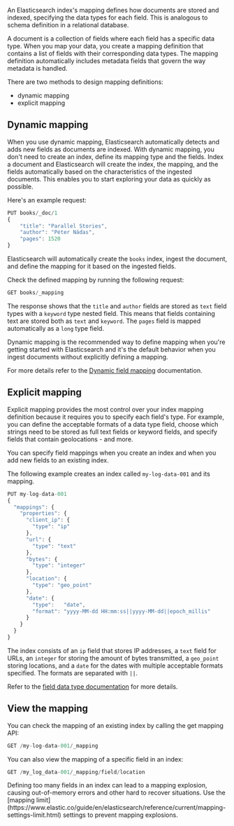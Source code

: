An Elasticsearch index's mapping defines how documents are
stored and indexed, specifying the data types for each field. This is
analogous to schema definition in a relational database.

A document is a collection of fields where each field has a specific data type.
When you map your data, you create a mapping definition that contains a list of
fields with their corresponding data types.
The mapping definition automatically includes metadata fields that govern the
way metadata is handled.

There are two methods to design mapping definitions:

* dynamic mapping
* explicit mapping


## Dynamic mapping

When you use dynamic mapping, Elasticsearch automatically detects and adds new fields as documents are indexed.
With dynamic mapping, you don't need to create an index, define its mapping type
and the fields. Index a document and Elasticsearch will create the index, the
mapping, and the fields automatically based on the characteristics of the
ingested documents. This enables you to start exploring your data
as quickly as possible.

Here's an example request:

```js
PUT books/_doc/1
{
    "title": "Parallel Stories",
    "author": "Péter Nádas",
    "pages": 1520
}
```

Elasticsearch will automatically create the `books` index, ingest the
document, and define the mapping for it based on the ingested fields.

Check the defined mapping by running the following request:

```js
GET books/_mapping
```

The response shows that the `title` and `author` fields are stored as `text`
field types with a `keyword` type nested field. This means that fields containing
text are stored both as `text` and `keyword`. The `pages` field is mapped
automatically as a `long` type field.

Dynamic mapping is the recommended way to define mapping when you're getting
started with Elasticsearch and it's the default behavior when you ingest
documents without explicitly defining a mapping.

For more details refer to the
[Dynamic field mapping](https://www.elastic.co/guide/en/elasticsearch/reference/current/dynamic-field-mapping.html)
documentation.

## Explicit mapping

Explicit mapping provides the most control over your index mapping definition because
it requires you to specify each field's type. For example, you
can define the acceptable formats of a data type field, choose which strings
need to be stored as full text fields or keyword fields, and specify fields that
contain geolocations - and more.

You can specify field mappings when you create an index and when you add new fields
to an existing index.

The following example creates an index called `my-log-data-001`
and its mapping.

```js
PUT my-log-data-001
{
  "mappings": {
    "properties": {
      "client_ip": {
        "type": "ip"
      },
      "url": {
        "type": "text"
      },
      "bytes": {
        "type": "integer"
      },
      "location": {
        "type": "geo_point"
      },
      "date": {
        "type":   "date",
        "format": "yyyy-MM-dd HH:mm:ss||yyyy-MM-dd||epoch_millis"
      }
    }
  }
}
```

The index consists of an `ip` field that stores IP addresses, a `text` field for
URLs, an `integer` for storing the amount of bytes transmitted, a `geo_point` 
storing locations, and a `date` for the dates with multiple acceptable formats
specified. The formats are separated with `||`.

Refer to the
[field data type documentation](https://www.elastic.co/guide/en/elasticsearch/reference/current/mapping-types.html)
for more details.

## View the mapping

You can check the mapping of an existing index by calling the get mapping API:

```js
GET /my-log-data-001/_mapping
```

You can also view the mapping of a specific field in an index:

```js
GET /my_log_data-001/_mapping/field/location
```

<DocCallOut color="warning" title="Mapping explosion">
Defining too many fields in an index can lead to a mapping explosion, causing
out-of-memory errors and other hard to recover situations.
Use the [mapping limit](https://www.elastic.co/guide/en/elasticsearch/reference/current/mapping-settings-limit.html)
settings to prevent mapping explosions.
</DocCallOut>
